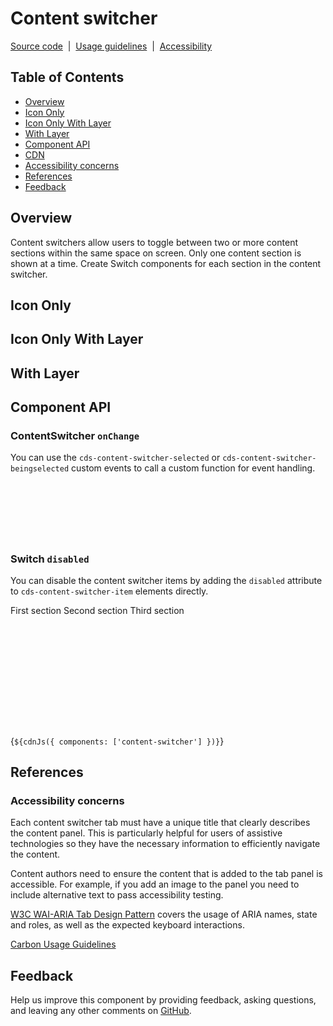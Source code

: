 
<Meta of={ContentSwitcherStories} />

# Content switcher

[Source code](https://github.com/carbon-design-system/carbon/tree/main/packages/web-components/src/components/content-switcher)
&nbsp;|&nbsp;
[Usage guidelines](https://www.carbondesignsystem.com/components/content-switcher/usage)
&nbsp;|&nbsp;
[Accessibility](https://www.carbondesignsystem.com/components/content-switcher/accessibility)

## Table of Contents

- [Overview](#overview)
- [Icon Only](#icon-only)
- [Icon Only With Layer](#icon-only-with-layer)
- [With Layer](#with-layer)
- [Component API](#component-api)
- [CDN](#cdn)
- [Accessibility concerns](#accessibility-concerns)
- [References](#references)
- [Feedback](#feedback)

## Overview

Content switchers allow users to toggle between two or more content sections
within the same space on screen. Only one content section is shown at a time.
Create Switch components for each section in the content switcher.

<Canvas of={ContentSwitcherStories.Default} />

## Icon Only

<Canvas of={ContentSwitcherStories.IconOnly} />

## Icon Only With Layer

<Canvas of={ContentSwitcherStories.IconOnlyWithLayer} />

## With Layer

<Canvas of={ContentSwitcherStories.WithLayer} />

## Component API

<ArgTypes of="cds-content-switcher" />

<ArgTypes of="cds-content-switcher-item" />

### ContentSwitcher `onChange`

You can use the `cds-content-switcher-selected` or
`cds-content-switcher-beingselected` custom events to call a custom function for
event handling.

```javascript
document.addEventListener('cds-content-switcher-selected', (event) => {
  const { currentTarget } = event;
  const { detail } = event as CustomEvent;
  const { evt } = detail;
  console.log('details:', currentTarget, evt);
});
```

### Switch `disabled`

You can disable the content switcher items by adding the `disabled` attribute to
`cds-content-switcher-item` elements directly.

<cds-content-switcher>
  <cds-content-switcher-item disabled value="all" name="one" text="First section">
    First section
  </cds-content-switcher-item>
  <cds-content-switcher-item disabled value="cloudFoundry " name="two" text="Second section">
    Second section
  </cds-content-switcher-item>
  <cds-content-switcher-item disabled value="staging" name="three" text="Third section">
    Third section
  </cds-content-switcher-item>
</cds-content-switcher>

```html
<cds-content-switcher>
  <cds-content-switcher-item disabled value="all" name="one" text="First section">
    First section
  </cds-content-switcher-item>
  <cds-content-switcher-item disabled value="cloudFoundry" name="two" text="Second section">
    Second section
  </cds-content-switcher-item>
  <cds-content-switcher-item disabled value="staging" name="three" text="Third section">
    Third section
  </cds-content-switcher-item>
</cds-content-switcher>
```

<Markdown>{`${cdnJs({ components: ['content-switcher'] })}`}</Markdown>

## References

### Accessibility concerns

Each content switcher tab must have a unique title that clearly describes the
content panel. This is particularly helpful for users of assistive technologies
so they have the necessary information to efficiently navigate the content.

Content authors need to ensure the content that is added to the tab panel is
accessible. For example, if you add an image to the panel you need to include
alternative text to pass accessibility testing.

[W3C WAI-ARIA Tab Design Pattern](https://www.w3.org/TR/wai-aria-practices-1.1/#tabpanel)
covers the usage of ARIA names, state and roles, as well as the expected
keyboard interactions.

[Carbon Usage Guidelines](https://www.carbondesignsystem.com/components/content-switcher/usage/)

## Feedback

Help us improve this component by providing feedback, asking questions, and
leaving any other comments on
[GitHub](https://github.com/carbon-design-system/carbon/edit/main/packages/web-components/src/components/content-switcher/content-switcher.mdx).
